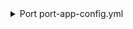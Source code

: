 <details>
<summary>Port port-app-config.yml</summary>

```yaml showLineNumbers
resources:
  - kind: repository
    selector:
      query: 'true'
    port:
      entity:
        mappings:
          identifier: .name
          title: .name
          blueprint: '"service"'
          properties:
            readme: file://README.md
            url: .html_url
            defaultBranch: .default_branch
  - kind: branch
    selector:
      query: '.repository.default_branch == .branch.name'
    port:
      entity:
        mappings:
          identifier: .repository.name + "_" + .branch.name
          title: .repository.name + " " + .branch.name
          blueprint: '"branch_protection"'
          properties:
            is_protected: .branch.protected
            url: .branch._links.html
            require_approval_count: >-
              .branch.protectionRules.required_pull_request_reviews.required_approving_review_count
            require_code_owner_review: >-
              .branch.protectionRules.required_pull_request_reviews.require_code_owner_reviews
            allow_force_pushes: .branch.protectionRules.allow_force_pushes.enabled
            allow_deletions: .branch.protectionRules.allow_deletions.enabled
            require_signed_commits: .branch.protectionRules.required_signatures.enabled
            require_linear_history: .branch.protectionRules.required_linear_history.enabled
            restrict_creations: .branch.protectionRules.block_creations.enabled
            restrict_updates: .branch.protectionRules.restrict_updates.enabled
            require_conversation_resolution: >-
             .branch.protectionRules.required_conversation_resolution.enabled
            lock_branch: .branch.protectionRules.lock_branch.enabled
            block_force_pushes: .branch.protectionRules.allow_force_pushes.enabled == false
          relations:
            repository: .repository.name
```
</details>

